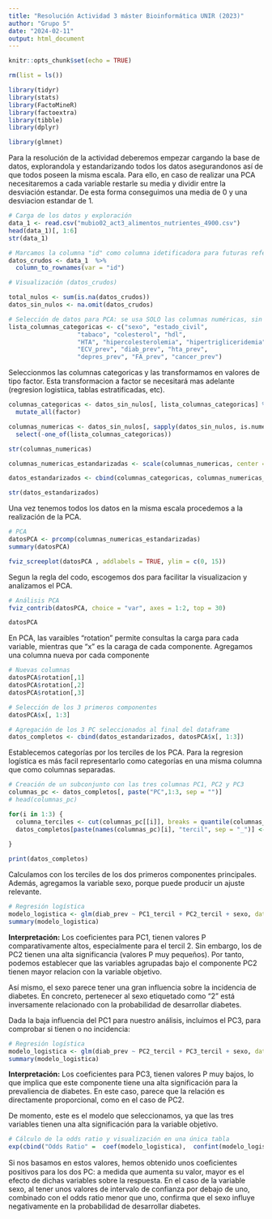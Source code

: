 ---
title: "Resolución Actividad 3 máster Bioinformática UNIR (2023)"
author: "Grupo 5"
date: "2024-02-11"
output: html_document
---

```{r setup, include=FALSE}
knitr::opts_chunk$set(echo = TRUE)

rm(list = ls())

```

```{r librerias} 
library(tidyr)
library(stats)
library(FactoMineR)
library(factoextra)
library(tibble)
library(dplyr)

library(glmnet)
```
Para la resolución de la actividad deberemos empezar cargando la base de datos, explorandola y estandarizando todos los datos asegurandonos así de que todos poseen la misma escala. Para ello, en caso de realizar una PCA necesitaremos a cada variable restarle su media y dividir entre la desviación estandar. De esta forma conseguimos una media de 0 y una desviacion estandar de 1.
```{r}
# Carga de los datos y exploración
data_1 <- read.csv("mubio02_act3_alimentos_nutrientes_4900.csv")
head(data_1)[, 1:6]
str(data_1)

# Marcamos la columna "id" como columna idetificadora para futuras referencias
datos_crudos <- data_1  %>% 
  column_to_rownames(var = "id")

# Visualización (datos_crudos)

total_nulos <- sum(is.na(datos_crudos))
datos_sin_nulos <- na.omit(datos_crudos)

# Selección de datos para PCA: se usa SOLO las columnas numéricas, sin columna id ni categóricas
lista_columnas_categoricas <- c("sexo", "estado_civil", 
                   "tabaco", "colesterol", "hdl",
                   "HTA", "hipercolesterolemia", "hipertrigliceridemia", 
                   "ECV_prev", "diab_prev", "hta_prev", 
                   "depres_prev", "FA_prev", "cancer_prev")
```
Seleccionmos las columnas categoricas y las transformamos en valores de tipo factor. Esta transformacion a factor se necesitará mas adelante (regresion logistiica, tablas estratificadas, etc).
```{r}

columnas_categoricas <- datos_sin_nulos[, lista_columnas_categoricas] %>%
  mutate_all(factor)

columnas_numericas <- datos_sin_nulos[, sapply(datos_sin_nulos, is.numeric)] %>%
  select(-one_of(lista_columnas_categoricas))

str(columnas_numericas)

columnas_numericas_estandarizadas <- scale(columnas_numericas, center = TRUE, scale = TRUE)

datos_estandarizados <- cbind(columnas_categoricas, columnas_numericas_estandarizadas)

str(datos_estandarizados)

```
Una vez tenemos todos los datos en la misma escala procedemos a la realización de la PCA.
```{r}
# PCA
datosPCA <- prcomp(columnas_numericas_estandarizadas)
summary(datosPCA)

fviz_screeplot(datosPCA , addlabels = TRUE, ylim = c(0, 15))
```

Segun la regla del codo, escogemos  dos para facilitar la visualizacion y analizamos el PCA.
```{r}
# Análisis PCA
fviz_contrib(datosPCA, choice = "var", axes = 1:2, top = 30)

datosPCA

```

En PCA, las varaibles "rotation" permite consultas la carga para cada variable, mientras que "x" es la caraga de cada componente.
Agregamos una columna nueva por cada componente
```{r}
# Nuevas columnas
datosPCA$rotation[,1]
datosPCA$rotation[,2]
datosPCA$rotation[,3]

# Selección de los 3 primeros componentes
datosPCA$x[, 1:3]

# Agregación de los 3 PC seleccionados al final del dataframe
datos_completos <- cbind(datos_estandarizados, datosPCA$x[, 1:3])

```

Establecemos categorías por los terciles de los PCA. Para la regresion logística es más facil representarlo como categorías en una misma columna que como columnas separadas.
```{r}

# Creación de un subconjunto con las tres columnas PC1, PC2 y PC3
columnas_pc <- datos_completos[, paste("PC",1:3, sep = "")]
# head(columnas_pc)

for(i in 1:3) {
  columna_terciles <- cut(columnas_pc[[i]], breaks = quantile(columnas_pc[[i]], probs = seq(0, 1, by = 1/3)), labels = c("1", "2", "3"), include.lowest = TRUE)
  datos_completos[paste(names(columnas_pc)[i], "tercil", sep = "_")] <- columna_terciles
  
}

print(datos_completos)
```
Calculamos con los terciles de los dos primeros componentes principales. Además, agregamos la variable sexo, porque puede producir un ajuste relevante.
```{r}
# Regresión logística
modelo_logistica <- glm(diab_prev ~ PC1_tercil + PC2_tercil + sexo, data = datos_completos, family = binomial)
summary(modelo_logistica)
```
**Interpretación:**
Los coeficientes para PC1, tienen valores P comparativamente altos, especialmente para el tercil 2. Sin embargo, los de PC2 tienen una alta significancia (valores P muy pequeños). Por tanto, podemos establecer que las variables agrupadas bajo el componente PC2 tienen mayor relacion con la variable objetivo.

Así mismo, el sexo parece tener una gran influencia sobre la incidencia de diabetes. En concreto, pertenecer al sexo etiquetado como "2" está inversamente relacionado con la probabilidad de desarrollar diabetes.

Dada la baja influencia del PC1 para nuestro análisis, incluimos el PC3, para comprobar si tienen o no incidencia: 
```{r}
# Regresión logística
modelo_logistica <- glm(diab_prev ~ PC2_tercil + PC3_tercil + sexo, data = datos_completos, family = binomial)
summary(modelo_logistica)
```
**Interpretación:**
Los coeficientes para PC3, tienen valores P muy bajos, lo que implica que este componente tiene una alta significación para la prevaliencia de diabetes.
En este caso, parece que la relación es directamente proporcional, como en el caso de PC2.

De momento, este es el modelo que seleccionamos, ya que las tres variables tienen una alta significación para la variable objetivo.

```{r }
# Cálculo de la odds ratio y visualización en una única tabla
exp(cbind("Odds Ratio" =  coef(modelo_logistica),  confint(modelo_logistica)))
```

Si nos basamos en estos valores, hemos obtenido unos coeﬁcientes positivos para los dos PC: a medida que aumenta su valor, mayor es el efecto de dichas variables sobre la respuesta.
En el caso de la variable sexo, al tener unos valores de intervalo de confianza por debajo de uno, combinado con el odds ratio menor que uno, confirma que el sexo  influye negativamente en la probabilidad de desarrollar diabetes.

